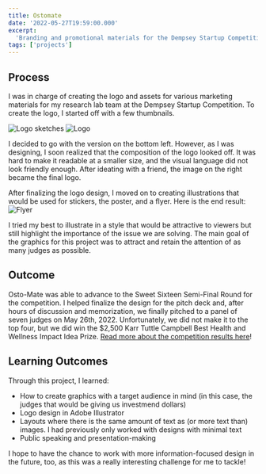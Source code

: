 ```yaml
---
title: Ostomate
date: '2022-05-27T19:59:00.000'
excerpt:
  'Branding and promotional materials for the Dempsey Startup Competition at UW.'
tags: ['projects']
---
```


## Process

I was in charge of creating the logo and assets for various marketing materials
for my research lab team at the Dempsey Startup Competition. To create the logo,
I started off with a few thumbnails.

![Logo sketches](/img/posts/ostomate/logo-sketches.png)
![Logo](/img/posts/ostomate/logo.jpg)

I decided to go with the version on the bottom left. However, as I was
designing, I soon realized that the composition of the logo looked off. It was
hard to make it readable at a smaller size, and the visual language did not look
friendly enough. After ideating with a friend, the image on the right became the
final logo.

After finalizing the logo design, I moved on to creating illustrations that
would be used for stickers, the poster, and a flyer. Here is the end result:
![Flyer](/img/posts/ostomate/flyer.jpg)

I tried my best to illustrate in a style that would be attractive to viewers but
still highlight the importance of the issue we are solving. The main goal of the
graphics for this project was to attract and retain the attention of as many
judges as possible.

## Outcome

Osto-Mate was able to advance to the Sweet Sixteen Semi-Final Round for the
competition. I helped finalize the design for the pitch deck and, after hours of
discussion and memorization, we finally pitched to a panel of seven judges on
May 26th, 2022. Unfortunately, we did not make it to the top four, but we did
win the $2,500 Karr Tuttle Campbell Best Health and Wellness Impact Idea Prize.
[Read more about the competition results here](https://blog.foster.uw.edu/2022-awards-dempsey-startup-competition/)!

## Learning Outcomes

Through this project, I learned:

- How to create graphics with a target audience in mind (in this case, the
  judges that would be giving us investmend dollars)
- Logo design in Adobe Illustrator
- Layouts where there is the same amount of text as (or more text than) images.
  I had previously only worked with designs with minimal text
- Public speaking and presentation-making

I hope to have the chance to work with more information-focused design in the
future, too, as this was a really interesting challenge for me to tackle!
